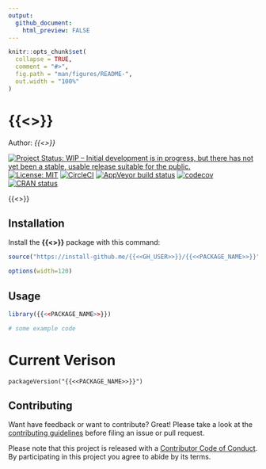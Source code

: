 ```yaml
---
output:
  github_document:
    html_preview: FALSE
---
```


<!-- README.md is generated from README.Rmd. Please edit that file -->

```r
knitr::opts_chunk$set(
  collapse = TRUE,
  comment = "#>",
  fig.path = "man/figures/README-",
  out.width = "100%"
)
```
# {{<<PACKAGE_NAME>>}}

Author: _{{<<AUTHOR>>}}_

[![Project Status: WIP – Initial development is in progress, but there has not yet been a stable, usable release suitable for the public.](http://www.repostatus.org/badges/latest/wip.svg){data-external="1"}](http://www.repostatus.org/#wip)
[![License: MIT](https://img.shields.io/badge/License-MIT-blue.svg){data-external="1"}](https://opensource.org/licenses/MIT)
[![CircleCI](https://circleci.com/gh/{{<<GH_USER>>}}/{{<<PACKAGE_NAME>>}}.svg){data-external="1"}](https://circleci.com/gh/{{<<GH_USER>>}}/{{<<PACKAGE_NAME>>}})
  [![AppVeyor build status](https://ci.appveyor.com/api/projects/status/github/{{<<GH_USER>>}}/{{<<PACKAGE_NAME>>}}?branch=master&svg=true){data-external="1"}](https://ci.appveyor.com/project/{{<<GH_USER>>}}/{{<<PACKAGE_NAME>>}})
[![codecov](https://codecov.io/gh/{{<<GH_USER>>}}/{{<<PACKAGE_NAME>>}}/branch/master/graph/badge.svg){data-external="1"}](https://codecov.io/gh/{{<<GH_USER>>}}/{{<<PACKAGE_NAME>>}})
[![CRAN status](https://www.r-pkg.org/badges/version/{{<<PACKAGE_NAME>>}}){data-external="1"}](https://cran.r-project.org/package={{<<PACKAGE_NAME>>}})

{{<<DESCRIPTION>>}}

## Installation

Install the **{{<<PACKAGE_NAME>>}}** package with this command:

```r
source("https://install-github.me/{{<<GH_USER>>}}/{{<<PACKAGE_NAME>>}}")
```

```r
options(width=120)
```

## Usage

```r
library({{<<PACKAGE_NAME>>}})

# some example code
```


# Current Verison

```
packageVersion("{{<<PACKAGE_NAME>>}}")
```

## Contributing

Want have feedback or want to contribute? Great! Please take a look at the [contributing guidelines](https://github.com/{{<<GH_USER>>}}/{{<<PACKAGE_NAME>>}}/blob/master/.github/CONTRIBUTING.md) before filing an issue or pull request. 

Please note that this project is released with a [Contributor Code of Conduct](https://github.com/{{<<GH_USER>>}}/{{<<PACKAGE_NAME>>}}/blob/master/.github/CODE_OF_CONDUCT.md). By participating in this project you agree to abide by its terms.
